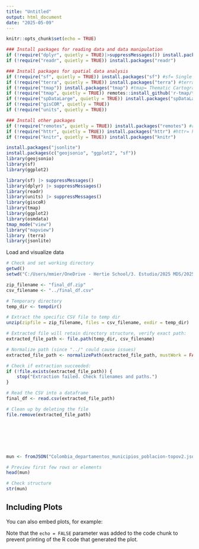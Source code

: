 ```yaml
---
title: "Untitled"
output: html_document
date: "2025-05-09"
---
```


```r
knitr::opts_chunk$set(echo = TRUE)

### Install packages for reading data and data manipulation
if (!require("dplyr", quietly = TRUE)|>suppressMessages()) install.packages("dplyr") #|> suppressMessages() prevents displaying unnecessary messages when loading the package.
if (!require("readr", quietly = TRUE)) install.packages("readr")

### Install packages for spatial data analysis
if (!require("sf", quietly = TRUE)) install.packages("sf") #sf= Single Features
if (!require("terra", quietly = TRUE)) install.packages("terra") #terra= Raster and Vector Spatial Data
if (!require("tmap")) install.packages("tmap") #tmap= Thematic Cartografy and visualization
if (!require("tmap", quietly = TRUE)) remotes::install_github('r-tmap/tmap') #ensures the latest development version is installed: If tmap is still missing after checking, it installs it from GitHub instead of CRAN.
if (!require("spDataLarge", quietly = TRUE)) install.packages("spDataLarge", repos = "https://nowosad.github.io/drat/", type = "source") #spDataLarge= contains large spatial datasets.
if (!require("gisCOR", quietly = TRUE))
if (!require("units", quietly = TRUE))

### Install other packages 
if (!require("remotes", quietly = TRUE)) install.packages("remotes") #remotes= GitHub Package Installer
if (!require("httr", quietly = TRUE)) install.packages("httr") #httr= http requests
if (!require("knitr", quietly = TRUE)) install.packages("knitr")

install.packages("jsonlite") 
install.packages(c("geojsonio", "ggplot2", "sf"))
library(geojsonio)
library(sf)
library(ggplot2)

```

```r
library(sf) |> suppressMessages()
library(dplyr) |> suppressMessages()
library(readr)
library(units) |> suppressMessages()
library(giscoR)
library(tmap)
library(ggplot2)
library(osmdata)
tmap_mode("view")
library("mapview")
library (terra)
library(jsonlite)
```

Load and visualize data

```r
# Check and set working directory
getwd()
setwd("C:/Users/mmier/OneDrive - Hertie School/3. Estudio/2025 MDS/2025-1 Geospatial Analysis/geospatial-analysis-project")


```
```r

zip_filename <- "final_df.zip"
csv_filename <- "../final_df.csv"

# Temporary directory
temp_dir <- tempdir()

# Extract the specific CSV file to temp dir
unzip(zipfile = zip_filename, files = csv_filename, exdir = temp_dir)

# Extracted file will retain directory structure, verify exact path:
extracted_file_path <- file.path(temp_dir, csv_filename)

# Normalize path (since "../" could cause issues)
extracted_file_path <- normalizePath(extracted_file_path, mustWork = FALSE)

# Check if extraction succeeded:
if (!file.exists(extracted_file_path)) {
    stop("Extraction failed. Check filenames and paths.")
}

# Read the CSV into a dataframe
final_df <- read.csv(extracted_file_path)

# Clean up by deleting the file
file.remove(extracted_file_path)







mun <- fromJSON("Colombia_departamentos_municipios_poblacion-topov2.json")

# Preview first few rows or elements
head(mun)

# Check structure
str(mun)


```
## Including Plots

You can also embed plots, for example:

Note that the `echo = FALSE` parameter was added to the code chunk to prevent printing of the R code that generated the plot.
